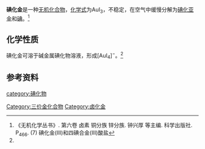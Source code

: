 {{chembox
| verifiedrevid = 
|   Name = 碘化金
|   ImageFile = Gold(III)-iodide-3D-vdW.png
|   ImageName = 
|   OtherNames = 
|   IUPACName = 碘化金(III)
| Section1 = {{Chembox Identifiers
|   ChemSpiderID_Ref = {{chemspidercite|correct|chemspider}}
| ChemSpiderID = 
| PubChem = 3691217
| InChI =
| InChIKey =
| SMILES = 
| StdInChI_Ref = {{stdinchicite|correct|chemspider}}
| StdInChI =
| StdInChIKey_Ref = {{stdinchicite|correct|chemspider}}
| StdInChIKey = 
| CASNo = 13453-24-2
| CASNo_Ref = {{cascite|correct|CAS}}
  }}
| Section2 = {{Chembox Properties
|   Formula = AuI<sub>3</sub>
|   MolarMass = 577.679
|   Appearance = 暗绿色固体
|   Density = 
|   MeltingPt = 
|   BoilingPt = 
|   Solubility = 
|   Solvent =
|   SolubleOther = 
  }}
| Section7 = {{Chembox Hazards
|  EUHazardSymbol =
|  RPhrases =
|  SPhrases =
|  FlashPt = 
|  pKa = 
|  pKb = 
|  EUClass =
|  EUIndex = 
|  MainHazards = 
|  NFPA-H = 
|  NFPA-F = 
|  NFPA-R = 
|  NFPA-O = 
|  RSPhrases = 
|  Autoignition = 
|  ExploLimits = 
|  PEL = 
  }}
| Section8 = {{Chembox Related
|   Function = 
|   OtherFunctn = 
|   OtherAnions = [[氟化金|氟化金]]<br />[[氯化金|氯化金]]<br />[[溴化金|溴化金]]
|   OtherCations = [[碘化亚铜|碘化亚铜]]<br />[[碘化银|碘化银]]
|   OtherCpds = [[碘化亚金|碘化亚金]]
  }}
}}
'''碘化金'''是一种[[无机化合物|无机化合物]]，[[化学式|化学式]]为AuI<sub>3</sub>，不稳定，在空气中缓慢分解为[[碘化亚金|碘化亚金]]和[[碘|碘]]。<ref name=wj>《无机化学丛书》. 第六卷 卤素 铜分族 锌分族. 钟兴厚 等主编. 科学出版社. P<sub>466</sub>. (7) 碘化金(III)和四碘合金(III)酸盐</ref>

==化学性质==
碘化金可溶于碱金属碘化物溶液，形成[AuI<sub>4</sub>]<sup>−</sup>。<ref name=wj />

==参考资料==
{{reflist}}

{{金化合物}}
{{碘化物}}

[[Category:三价金化合物|Category:三价金化合物]]
[[category:碘化物|category:碘化物]]
[[Category:卤化金|Category:卤化金]]